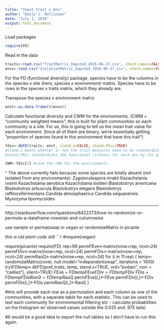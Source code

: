```yaml
---
title: "Yeast Trait x Env"
author: "Emily J. Rollinson"
date: "July 1, 2016"
output: html_document
---
```

Load packages

```r
require(FD)
```


Read in the data

```r
traits<-read.csv("TraitMatrix_Imputed_2016-06-27.csv", check.names=FALSE, row.names=1)
envs<-read.csv("IsolationMatrix_Imputed_2016-06-27.csv", check.names=FALSE, row.names=1)
```



For the FD (functional diversity) package, species have to be the columns in the species x site (here, species x environment) matrix. Species have to be rows in the species x traits matrix, which they already are.

Transpose the species x environment matrix

```r
envt<-as.data.frame(t(envs))
```


Calculate functional diversity and CWM for the environments. (CWM = "community weighted means"; this is built for plant communities so each community is a site. For us, this is going to tell us the mean trait value for each environment. Since all of them are binary, we're essentially getting "proportion of species found in this environment that have this trait")

```r
fdiv<-dbFD(traits, envt, stand.x=FALSE, stand.FRic=TRUE)
#stand.x means whether or not the trait measures need to be standardized. these are all binary so we'll leave them alone. 
#stand.FRic standardizes the functional richness for each env by the global FRic (1 = the trait diversity encompassing all the species in the dataset)

CWM<-fdiv[2] #save the CWM for the environments

```

^ The above currently fails because some species are totally absent (not isolated from any environments):
Zygotorulaspora mrakii
Kazachstania rosinii
Kazachstania aerobica
Kazachstania bulderi
Blastobotrys americana 
Blastobotrys arbuscula
Blastobotrys elegans 
Blastobotrys raffinosifermentans
Candida atmosphaerica 
Candida sequanensis 
Myxozyma lipomycoides
 
-------------------------------------------------------------------------------

http://stackoverflow.com/questions/6422273/how-to-randomize-or-permute-a-dataframe-rowwise-and-columnwise

use sample or permatswap in vegan or randomizeMatrix in picante

*this is old plant code still*
```r
#require(vegan)

require(picante)
require(FD)
rep=99
permFEve<-matrix(nrow=rep, ncol=24)
permFDiv<-matrix(nrow=rep, ncol=24)
permFDis<-matrix(nrow=rep, ncol=24)
permRaoQ<-matrix(nrow=rep, ncol=24)
for (i in 11:rep) {
  temp<-randomizeMatrix(cover, null.model="independentswap", iterations = 1000)
  try(FDtemp<-dbFD(pref_traits, temp, stand.x=TRUE, ord="podani", corr = "cailliez"), silent=TRUE)
  FEve = FDtemp$FEve
  FDiv = FDtemp$FDiv
  FDis = FDtemp$FDis
  RaoQ = FDtemp$RaoQ
  permFEve[i,]<-FEve
  permFDiv[i,]<-FDiv
  permFDis[i,]<-FDis
  permRaoQ[i,]<-RaoQ
}

#this will provide each row as a permutation and each column as one of the communities, with a separate table for each statistic.  This can be used to test each community for environmental filtering etc -  calculate probabilities on the histogram w/ observed values outside the 0.025 and .975 tails)


#It would be a good idea to export the null tables so I don't have to run this again.  

